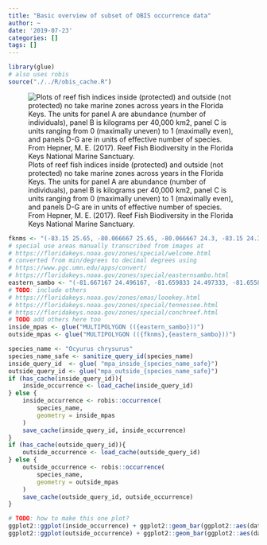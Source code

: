 ```yaml
---
title: "Basic overview of subset of OBIS occurrence data"
author: ~
date: '2019-07-23'
categories: []
tags: []
---
```


```r
library(glue)
# also uses robis
source("./../R/obis_cache.R")
```


![Plots of reef fish indices inside (protected) and outside (not protected) no take marine zones across years in the Florida Keys. The units for panel A are abundance (number of individuals), panel B is kilograms per 40,000 km2, panel C is units ranging from 0 (maximally uneven) to 1 (maximally even), and panels D-G are in units of effective number of species. From Hepner, M. E. (2017). Reef Fish Biodiversity in the Florida Keys National Marine Sanctuary.](mhepner_fig6.png)

```r
fknms <- "(-83.15 25.65, -80.066667 25.65, -80.066667 24.3, -83.15 24.3, -83.15 25.65)"
# special use areas manually transcribed from images at
# https://floridakeys.noaa.gov/zones/special/welcome.html
# converted from min/degrees to decimal degrees using
# https://www.pgc.umn.edu/apps/convert/
# https://floridakeys.noaa.gov/zones/special/easternsambo.html
eastern_sambo <- "(-81.667167 24.496167, -81.659833 24.497333, -81.655833 24.4925, -81.666 24.4895, -81.667167 24.496167)"
# TODO: include others
# https://floridakeys.noaa.gov/zones/emas/looekey.html
# https://floridakeys.noaa.gov/zones/special/tennessee.html
# https://floridakeys.noaa.gov/zones/special/conchreef.html
# TODO add others here too
inside_mpas <- glue("MULTIPOLYGON (({eastern_sambo}))")
outside_mpas <- glue("MULTIPOLYGON (({fknms},{eastern_sambo}))")
```

```r
species_name <- "Ocyurus chrysurus"
species_name_safe <- sanitize_query_id(species_name)
inside_query_id  <- glue( "mpa_inside_{species_name_safe}")
outside_query_id <- glue("mpa_outside_{species_name_safe}")
if (has_cache(inside_query_id)){
    inside_occurrence <- load_cache(inside_query_id)
} else {
    inside_occurrence <- robis::occurrence(
        species_name,
        geometry = inside_mpas
    )
    save_cache(inside_query_id, inside_occurrence)
}
if (has_cache(outside_query_id)){
    outside_occurrence <- load_cache(outside_query_id)
} else {
    outside_occurrence <- robis::occurrence(
        species_name,
        geometry = outside_mpas
    )
    save_cache(outside_query_id, outside_occurrence)
}
```

```r
# TODO: how to make this one plot?
ggplot2::ggplot(inside_occurrence) + ggplot2::geom_bar(ggplot2::aes(date_year), width = 1)
ggplot2::ggplot(outside_occurrence) + ggplot2::geom_bar(ggplot2::aes(date_year), width = 1)
```
